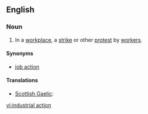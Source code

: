 ==English==
{{wikipedia}}

===Noun===
{{en-noun|sg=[[industrial]] [[action]]}}

# {{chiefly|British}} In a [[workplace]], a [[strike]] or other [[protest]] by [[worker]]s.

====Synonyms====
* [[job action]]

====Translations====
{{trans-top|strike}}
* [[Scottish Gaelic]]: {{t|gd|stailc|f}}
{{trans-mid}}
{{trans-bottom}}

[[vi:industrial action]]